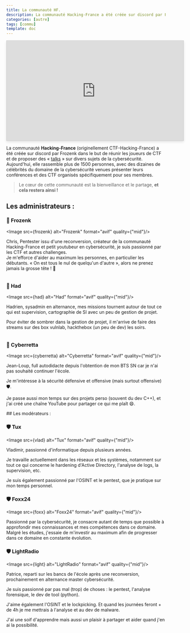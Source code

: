 ```yaml
---
title: La communauté HF.
description: La communauté Hacking-France a été créée sur discord par Frozenk dans le but de réunir les joueurs de CTF et de proposer des « talks » sur divers sujets de la cybersécurité. Aujourd'hui, elle rassemble plus de 1500 personnes, avec des dizaines de célébrités du domaine de la cybersécurité venues présenter leurs conférences et des CTF organisés spécifiquement pour ses membres.
categories: [autre]
tags: [commu]
template: doc
---
```



<div style="width: 560px; height: 315px; margin: auto; border: 1px solid #ccc; box-shadow: 0 4px 8px rgba(0, 0, 0, 0.1);">
    <iframe style="width: 100%; height: 100%;" 
            src="https://www.youtube.com/embed/LaLIlVQyufM?si=xxg65jqXbhySl2Jy&autoplay=1&mute=1" 
            title="YouTube video player" 
            frameborder="0" 
            allow="accelerometer; autoplay; clipboard-write; encrypted-media; gyroscope; picture-in-picture; web-share" 
            allowfullscreen>
    </iframe>
</div>

La communauté **Hacking-France** (originellement CTF-Hacking-France) a été créée sur discord par Frozenk dans le but de réunir les joueurs de CTF et de proposer des « [talks](https://hacking-france.fr/events/talks/) » sur divers sujets de la cybersécurité. Aujourd'hui, elle rassemble plus de 1500 personnes, avec des dizaines de célébrités du domaine de la cybersécurité venues présenter leurs conférences et des CTF organisés spécifiquement pour ses membres.

> Le cœur de cette communauté est la bienveillance et le partage, **et cela restera ainsi !**
## Les administrateurs :
<CardGrid>

<Card>

### 👑 Frozenk

<Image src={frozenk} alt="Frozenk" format="avif" quality={"mid"}/>

Chris, Pentester issu d'une reconversion, créateur de la communauté Hacking-France et petit youtubeur en cybersécurité, je suis passionné par les CTF et autres challenges.  
Je m'efforce d'aider au maximum les personnes, en particulier les débutants.
« On est tous le nul de quelqu'un d'autre », alors ne prenez jamais la grosse tête ! 🙂  

<div style="display: flex; gap: 10px;">
  <a href="https://www.youtube.com/@FrozenKwa"><Icon name="youtube" size="2rem"/></a>
  <a href="https://github.com/Frozenka"><Icon name="github" size="2rem"/></a>
</div>

</Card>

<Card>

### 👑 Had

<Image src={had} alt="Had" format="avif" quality={"mid"}/>

Hadrien, sysadmin en alternance, mes missions tournent autour de tout ce qui est supervision, cartographie de SI avec un peu de gestion de projet.

Pour éviter de sombrer dans la gestion de projet, il m'arrive de faire des streams sur des box vulnlab, hackthebox (un peu de dev) les soirs.

<div style="display: flex; gap: 10px;">
  <a href="https://www.twitch.tv/hadzah_fr"><Icon name="twitch" size="2rem"/></a>
  <a href="https://hadrien.cat/"><Icon name="open-book" size="2rem"/></a>
</div>

</Card>

<Card>

### 👑 Cyberretta

<Image src={cyberretta} alt="Cyberretta" format="avif" quality={"mid"}/>

Jean-Loup, full autodidacte depuis l'obtention de mon BTS SN car je n'ai pas souhaité continuer l'école.

Je m'intéresse à la sécurité défensive et offensive (mais surtout offensive) 🛡️.

Je passe aussi mon temps sur des projets perso (souvent du dev C++), et j'ai créé une chaîne YouTube pour partager ce qui me plaît 😄.

<div style="display: flex; gap: 10px;">
  <a href="https://cyberretta.github.io/"><Icon name="open-book" size="2rem"/></a>
</div>

</Card>

</CardGrid>
## Les modérateurs :
<CardGrid>

<Card>

### 🛡️ Tux

<Image src={vlad} alt="Tux" format="avif" quality={"mid"}/>

Vladimir, passionné d'informatique depuis plusieurs années.

Je travaille actuellement dans les réseaux et les systèmes, notamment sur tout ce qui concerne le hardening d'Active Directory, l'analyse de logs, la supervision, etc.

Je suis également passionné par l'OSINT et le pentest, que je pratique sur mon temps personnel.

</Card>

<Card>

### 🛡️ Foxx24

<Image src={foxx} alt="Foxx24" format="avif" quality={"mid"}/>

Passionné par la cybersécurité, je consacre autant de temps que possible à approfondir mes connaissances et mes compétences dans ce domaine. Malgré les études, j'essaie de m'investir au maximum afin de progresser dans ce domaine en constante évolution.

</Card>

<Card>

### 🛡️ LightRadio

<Image src={light} alt="LightRadio" format="avif" quality={"mid"}/>

Patrice, reparti sur les bancs de l'école après une reconversion, prochainement en alternance master cybersécurité.

Je suis passionné par pas mal (trop) de choses : le pentest, l'analyse forensique, le dev de tool (python).

J'aime également l'OSINT et le lockpicking. Et quand les journées feront + de 4h je me mettrais à l'analyse et au dev de malware.

J'ai une soif d'apprendre mais aussi un plaisir à partager et aider quand j'en ai la possibilité.

<div style="display: flex; gap: 10px;">
  <a href="https://github.com/LightxR"><Icon name="github" size="2rem"/></a>
</div>

</Card>

</CardGrid>
